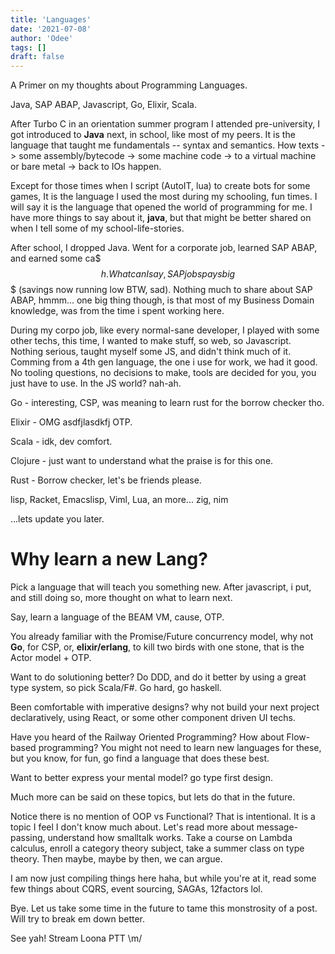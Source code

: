 ```yaml
---
title: 'Languages'
date: '2021-07-08'
author: 'Odee'
tags: []
draft: false
---
```


A Primer on my thoughts about Programming Languages.

Java, SAP ABAP, Javascript, Go, Elixir, Scala.

After Turbo C in an orientation summer program I attended pre-university, I got introduced to **Java** next, in school, like most of my peers. It is the language that taught me fundamentals -- syntax and semantics. How texts -> some assembly/bytecode -> some machine code -> to a virtual machine or bare metal -> back to IOs happen.

Except for those times when I script (AutoIT, lua) to create bots for some games, It is the language I used the most during my schooling, fun times. I will say it is the language that opened the world of programming for me. I have more things to say about it, **java**, but that might be better shared on when I tell some of my school-life-stories.

After school, I dropped Java. Went for a corporate job, learned SAP ABAP, and earned some ca$$$h. What can I say, SAP jobs pays big $$$ (savings now running low BTW, sad). Nothing much to share about SAP ABAP, hmmm... one big thing though, is that most of my Business Domain knowledge, was from the time i spent working here.

During my corpo job, like every normal-sane developer, I played with some other techs, this time, I wanted to make stuff, so web, so Javascript. Nothing serious, taught myself some JS, and didn't think much of it.
Comming from a 4th gen language, the one i use for work, we had it good. No tooling questions, no decisions to make, tools are decided for you, you just have to use. In the JS world? nah-ah.

Go - interesting, CSP, was meaning to learn rust for the borrow checker tho.

Elixir - OMG asdfjlasdkfj OTP.

Scala - idk, dev comfort.

Clojure - just want to understand what the praise is for this one.

Rust - Borrow checker, let's be friends please.

lisp, Racket, Emacslisp, Viml, Lua, an more... zig, nim

...lets update you later.

# Why learn a new Lang?

Pick a language that will teach you something new. After javascript, i put, and still doing so, more thought on what to learn next.

Say, learn a language of the BEAM VM, cause, OTP.

You already familiar with the Promise/Future concurrency model, why not **Go**, for CSP, or, **elixir/erlang**, to kill two birds with one stone, that is the Actor model + OTP.

Want to do solutioning better? Do DDD, and do it better by using a great type system, so pick Scala/F#. Go hard, go haskell.

Been comfortable with imperative designs? why not build your next project declaratively, using React, or some other component driven UI techs.

Have you heard of the Railway Oriented Programming? How about Flow-based programming? You might not need to learn new languages for these, but you know, for fun, go find a language that does these best.

Want to better express your mental model? go type first design.

Much more can be said on these topics, but lets do that in the future.

Notice there is no mention of OOP vs Functional? That is intentional.
It is a topic I feel I don't know much about. Let's read more about message-passing, understand how smalltalk works. Take a course on Lambda calculus, enroll a category theory subject, take a summer class on type theory. Then maybe, maybe by then, we can argue.

I am now just compiling things here haha, but while you're at it, read some few things about CQRS, event sourcing, SAGAs, 12factors lol.

Bye. Let us take some time in the future to tame this monstrosity of a post. Will try to break em down better.

See yah! Stream Loona PTT \m/
